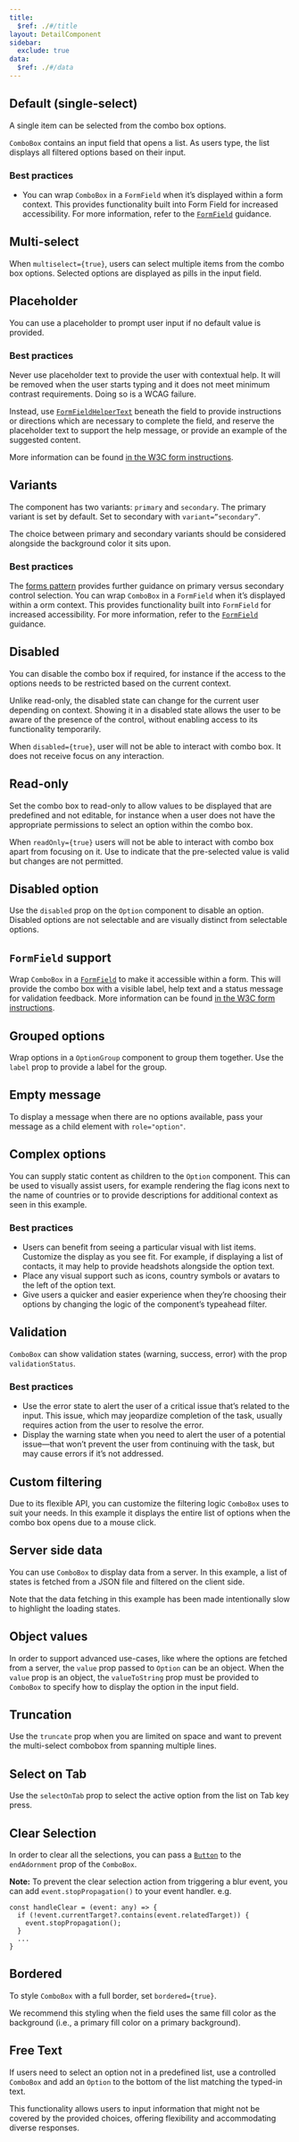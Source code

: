 ```yaml
---
title:
  $ref: ./#/title
layout: DetailComponent
sidebar:
  exclude: true
data:
  $ref: ./#/data
---
```


<LivePreviewControls>
<LivePreview componentName="combo-box" exampleName="Default">

## Default (single-select)

A single item can be selected from the combo box options.

`ComboBox` contains an input field that opens a list. As users type, the list displays all filtered options based on their input.

### Best practices

- You can wrap `ComboBox` in a `FormField` when it’s displayed within a form context. This provides functionality built into Form Field for increased accessibility. For more information, refer to the [`FormField`](../form-field) guidance.

</LivePreview>
  
<LivePreview componentName="combo-box" exampleName="Multiselect">

## Multi-select

When `multiselect={true}`, users can select multiple items from the combo box options. Selected options are displayed as pills in the input field.

</LivePreview>
  
<LivePreview componentName="combo-box" exampleName="Placeholder" >

## Placeholder

You can use a placeholder to prompt user input if no default value is provided.

### Best practices

Never use placeholder text to provide the user with contextual help. It will be removed when the user starts typing and it does not meet minimum contrast requirements. Doing so is a WCAG failure.

Instead, use [`FormFieldHelperText`](/salt/components/form-field/examples#helper-text) beneath the field to provide instructions or directions which are necessary to complete the field, and reserve the placeholder text to support the help message, or provide an example of the suggested content.

More information can be found [in the W3C form instructions](https://www.w3.org/WAI/tutorials/forms/instructions/).

</LivePreview>

<LivePreview componentName="combo-box" exampleName="Variants" >

## Variants

The component has two variants: `primary` and `secondary`. The primary variant is set by default. Set to secondary with `variant=”secondary”`.

The choice between primary and secondary variants should be considered alongside the background color it sits upon.

### Best practices

The [forms pattern](/salt/patterns/forms) provides further guidance on primary versus secondary control selection. You can wrap `ComboBox` in a `FormField` when it’s displayed within a orm context. This provides functionality built into `FormField` for increased accessibility. For more information, refer to the [`FormField`](../form-field) guidance.

</LivePreview>

<LivePreview componentName="combo-box" exampleName="Disabled" >

## Disabled

You can disable the combo box if required, for instance if the access to the options needs to be restricted based on the current context.

Unlike read-only, the disabled state can change for the current user depending on context. Showing it in a disabled state allows the user to be aware of the presence of the control, without enabling access to its functionality temporarily.

When `disabled={true}`, user will not be able to interact with combo box. It does not receive focus on any interaction.

</LivePreview>
  
<LivePreview componentName="combo-box" exampleName="Readonly">

## Read-only

Set the combo box to read-only to allow values to be displayed that are predefined and not editable, for instance when a user does not have the appropriate permissions to select an option within the combo box.

When `readOnly={true}` users will not be able to interact with combo box apart from focusing on it.
Use to indicate that the pre-selected value is valid but changes are not permitted.

</LivePreview>

<LivePreview componentName="combo-box" exampleName="DisabledOption" >

## Disabled option

Use the `disabled` prop on the `Option` component to disable an option. Disabled options are not selectable and are visually distinct from selectable options.

</LivePreview>

<LivePreview componentName="combo-box" exampleName="WithFormField">

## `FormField` support

Wrap `ComboBox` in a [`FormField`](/salt/components/form-field) to make it accessible within a form. This will provide the combo box with a visible label, help text and a status message for validation feedback. More information can be found [in the W3C form instructions](https://www.w3.org/WAI/tutorials/forms/instructions/).

</LivePreview>

<LivePreview componentName="combo-box" exampleName="Grouped" >

## Grouped options

Wrap options in a `OptionGroup` component to group them together. Use the `label` prop to provide a label for the group.

</LivePreview>

<LivePreview componentName="combo-box" exampleName="EmptyMessage" >

## Empty message

To display a message when there are no options available, pass your message as a child element with `role="option"`.

</LivePreview>

<LivePreview componentName="combo-box" exampleName="ComplexOptions" >

## Complex options

You can supply static content as children to the `Option` component. This can be used to visually assist users, for example rendering the flag icons next to the name of countries or to provide descriptions for additional context as seen in this example.

### Best practices

- Users can benefit from seeing a particular visual with list items. Customize the display as you see fit. For example, if displaying a list of contacts, it may help to provide headshots alongside the option text.
- Place any visual support such as icons, country symbols or avatars to the left of the option text.
- Give users a quicker and easier experience when they’re choosing their options by changing the logic of the component’s typeahead filter.

</LivePreview>
  
<LivePreview componentName="combo-box" exampleName="Validation" >

## Validation

`ComboBox` can show validation states (warning, success, error) with the prop `validationStatus`.

### Best practices

- Use the error state to alert the user of a critical issue that’s related to the input. This issue, which may jeopardize completion of the task, usually requires action from the user to resolve the error.
- Display the warning state when you need to alert the user of a potential issue—that won’t prevent the user from continuing with the task, but may cause errors if it’s not addressed.

</LivePreview>

<LivePreview componentName="combo-box" exampleName="CustomFiltering" >

## Custom filtering

Due to its flexible API, you can customize the filtering logic `ComboBox` uses to suit your needs. In this example it displays the entire list of options when the combo box opens due to a mouse click.

</LivePreview>

<LivePreview componentName="combo-box" exampleName="ServerSideData" >

## Server side data

You can use `ComboBox` to display data from a server. In this example, a list of states is fetched from a JSON file and filtered on the client side.

Note that the data fetching in this example has been made intentionally slow to highlight the loading states.

</LivePreview>

<LivePreview componentName="combo-box" exampleName="ObjectValues" >

## Object values

In order to support advanced use-cases, like where the options are fetched from a server, the `value` prop passed to `Option` can be an object.
When the `value` prop is an object, the `valueToString` prop must be provided to `ComboBox` to specify how to display the option in the input field.

</LivePreview>

<LivePreview componentName="combo-box" exampleName="Truncation" >

## Truncation

Use the `truncate` prop when you are limited on space and want to prevent the multi-select combobox from spanning multiple lines.

</LivePreview>

<LivePreview componentName="combo-box" exampleName="SelectOnTab" >

## Select on Tab

Use the `selectOnTab` prop to select the active option from the list on Tab key press.

</LivePreview>

<LivePreview componentName="combo-box" exampleName="ClearSelection" >

## Clear Selection

In order to clear all the selections, you can pass a [`Button`](../button) to the `endAdornment` prop of the `ComboBox`.

</LivePreview>

**Note:** To prevent the clear selection action from triggering a blur event, you can add `event.stopPropagation()` to your event handler. e.g.

```tsx
const handleClear = (event: any) => {
  if (!event.currentTarget?.contains(event.relatedTarget)) {
    event.stopPropagation();
  }
  ...
}
```

<LivePreview componentName="combo-box" exampleName="Bordered">

## Bordered

To style `ComboBox` with a full border, set `bordered={true}`.

We recommend this styling when the field uses the same fill color as the background (i.e., a primary fill color on a primary background).

</LivePreview>
<LivePreview componentName="combo-box" exampleName="FreeText">

## Free Text

If users need to select an option not in a predefined list, use a controlled `ComboBox` and add an `Option` to the bottom of the list matching the typed-in text.

This functionality allows users to input information that might not be covered by the provided choices, offering flexibility and accommodating diverse responses.

</LivePreview>
</LivePreviewControls>
